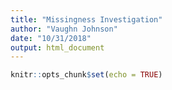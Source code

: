 ```yaml
---
title: "Missingness Investigation"
author: "Vaughn Johnson"
date: "10/31/2018"
output: html_document
---
```


```r
knitr::opts_chunk$set(echo = TRUE)
```
